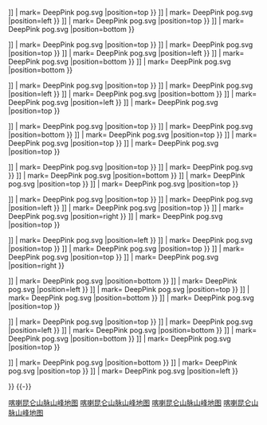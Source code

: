 {{location map+ | Karakoram relief |width=1000 |float=center 
|caption= [[喀喇昆仑山脉]]主要山峰的位置图<br/>
图例：<br/> 
[[File: DeepPink pog.svg |5px]]{{color|blue|1}}：[[乔戈里峰]] 
[[File: DeepPink pog.svg |5px]]{{color|blue|2}}：[[加舒尔布鲁木I峰]] [[加舒尔布鲁木I峰|K5]]
[[File: DeepPink pog.svg |5px]]{{color|blue|3}}：[[布洛阿特峰]] 
[[File: DeepPink pog.svg |5px]]{{color|blue|4}}：[[加舒尔布鲁木II峰]] [[加舒尔布鲁木II峰|K4]]
[[File: DeepPink pog.svg |5px]]{{color|blue|5}}：[[加舒尔布鲁木III峰]] [[加舒尔布鲁木III峰|K3a]]

[[File: DeepPink pog.svg |5px]]{{color|blue|6}}：[[加舒尔布鲁木IV峰]] [[加舒尔布鲁木IV峰|K3]]
[[File: DeepPink pog.svg |5px]]{{color|blue|7}}：[[迪斯特吉峰]] 
[[File: DeepPink pog.svg |5px]]{{color|blue|8}}：[[昆扬基什峰]] 
[[File: DeepPink pog.svg |5px]]{{color|blue|9}}：[[玛夏布洛姆峰]] [[玛夏布洛姆峰|K1]]
[[File: DeepPink pog.svg |5px]]{{color|blue|10}}：[[巴托拉峰|巴托拉I峰]] 

[[File: DeepPink pog.svg |5px]]{{color|blue|11}}：[[拉卡波希峰]] 
[[File: DeepPink pog.svg |5px]]{{color|blue|12}}：{{le|巴托拉II峰| Batura II}} 
[[File: DeepPink pog.svg |5px]]{{color|blue|13}}：[[坎巨提峰]] 
[[File: DeepPink pog.svg |5px]]{{color|blue|14}}：[[萨尔托洛岗日峰]] [[萨尔托洛岗日峰|K10]]
[[File: DeepPink pog.svg |5px]]{{color|blue|15}}：{{le|巴托拉III峰| Batura III}} 

[[File: DeepPink pog.svg |5px]]{{color|blue|16}}：[[莎瑟峰|莎瑟I峰]] [[莎瑟峰|K22]]
[[File: DeepPink pog.svg |5px]]{{color|blue|17}}：[[乔戈里萨峰]] 
[[File: DeepPink pog.svg |5px]]{{color|blue|18}}：[[喜士帕尔峰]] 
[[File: DeepPink pog.svg |5px]]{{color|blue|19}}：{{le|Trivor Sar|Trivor}} 
[[File: DeepPink pog.svg |5px]]{{color|blue|20}}：[[斯坎格里峰]] 

[[File: DeepPink pog.svg |5px]]{{color|blue|21}}：[[玛莫斯通岗日峰]] [[玛莫斯通岗日峰|K35]]
[[File: DeepPink pog.svg |5px]]{{color|blue|22}}：[[莎瑟峰|莎瑟II峰]] 
[[File: DeepPink pog.svg |5px]]{{color|blue|23}}：[[莎瑟峰|莎瑟III峰]] 
[[File: DeepPink pog.svg |5px]]{{color|blue|24}}：[[普马里基什峰]] 
[[File: DeepPink pog.svg |5px]]{{color|blue|25}}：[[帕苏峰]] 

[[File: DeepPink pog.svg |5px]]{{color|blue|26}}：[[雅克辛嘎丹峰]] 
[[File: DeepPink pog.svg |5px]]{{color|blue|27}}：[[特拉木坎力峰|特拉木坎力I峰]] 
[[File: DeepPink pog.svg |5px]]{{color|blue|28}}：[[马鲁毕庭峰]] 
[[File: DeepPink pog.svg |5px]]{{color|blue|29}}：[[K12峰|K12]] 
[[File: DeepPink pog.svg |5px]]{{color|blue|30}}：[[锡亚康戈里峰]] 

[[File: DeepPink pog.svg |5px]]{{color|blue|31}}：[[莫慕希尔峰]] 
[[File: DeepPink pog.svg |5px]]{{color|blue|32}}：[[斯吉尔布鲁木峰]] 
[[File: DeepPink pog.svg |5px]]{{color|blue|33}}：[[哈拉莫什峰]] 
[[File: DeepPink pog.svg |5px]]{{color|blue|34}}：[[根特岗日峰]] 
[[File: DeepPink pog.svg |5px]]{{color|blue|35}}：[[乌尔塔峰]] 

[[File: DeepPink pog.svg |5px]]{{color|blue|36}}：[[里莫I峰]] 
[[File: DeepPink pog.svg |5px]]{{color|blue|37}}：[[舍披岗日峰]] 
[[File: DeepPink pog.svg |5px]]{{color|blue|38}}：[[Yazghil Dome South]] 
[[File: DeepPink pog.svg |5px]]{{color|blue|39}}：[[巴尔托洛岗日峰]] 
[[File: DeepPink pog.svg |5px]]{{color|blue|40}}：[[皇冠山]] 

[[File: DeepPink pog.svg |5px]]{{color|blue|41}}：[[拜塔布拉克峰]] 
[[File: DeepPink pog.svg |5px]]{{color|blue|42}}：{{le|Yutmaru Sar|Yutmaru Sar}} 
[[File: DeepPink pog.svg |5px]]{{color|blue|43}}：[[巴尔蒂斯坦峰]] [[巴尔蒂斯坦峰|K6]]
[[File: DeepPink pog.svg |5px]]{{color|blue|44}}：[[慕士塔格塔峰]] 
[[File: DeepPink pog.svg |5px]]{{color|blue|45}}：[[迪让峰]] 

[[File: DeepPink pog.svg |5px]]{{color|blue|46}}：{{le|Apsarasas Kangri I |Apsarasas Kangri}} 
[[File: DeepPink pog.svg |5px]]{{color|blue|47}}：{{le|里莫III峰| Rimo I}} 
[[File: DeepPink pog.svg |5px]]{{color|blue|48}}：{{le|加舒尔布鲁木V峰|Gasherbrum V}} 
<br/>
|places=
{{location map~ | Karakoram relief |marksize=5 |label_size=10 |lat= 35.8825 |long= 76.513333 |label=[[乔戈里峰|{{ color|blue|1}}]] | mark= DeepPink pog.svg |position=top }}
{{location map~ | Karakoram relief |marksize=5 |label_size=10 |lat= 35.724444 |long= 76.696389 |label=[[加舒尔布鲁木I峰|{{ color|blue|2}}]] | mark= DeepPink pog.svg |position=top }}
{{location map~ | Karakoram relief |marksize=5 |label_size=10 |lat= 35.811667 |long= 76.565 |label=[[布洛阿特峰|{{ color|blue|3}}]] | mark= DeepPink pog.svg |position=left }}
{{location map~ | Karakoram relief |marksize=5 |label_size=10 |lat= 35.7577 |long= 76.6533 |label=[[加舒尔布鲁木II峰|{{ color|blue|4}}]] | mark= DeepPink pog.svg |position=top }}
{{location map~ | Karakoram relief |marksize=5 |label_size=10 |lat= 35.7597 |long= 76.642 |label=[[加舒尔布鲁木III峰|{{ color|blue|5}}]] | mark= DeepPink pog.svg |position=bottom }}

{{location map~ | Karakoram relief |marksize=5 |label_size=10 |lat= 35.758333 |long= 76.616667 |label=[[加舒尔布鲁木IV峰|{{ color|blue|6}}]] | mark= DeepPink pog.svg |position=top }}
{{location map~ | Karakoram relief |marksize=5 |label_size=10 |lat= 36.325833 |long= 75.188333 |label=[[迪斯特吉峰|{{ color|blue|7}}]] | mark= DeepPink pog.svg |position=top }}
{{location map~ | Karakoram relief |marksize=5 |label_size=10 |lat= 36.205278 |long= 75.207778 |label=[[昆扬基什峰|{{ color|blue|8}}]] | mark= DeepPink pog.svg |position=left }}
{{location map~ | Karakoram relief |marksize=5 |label_size=10 |lat= 35.64 |long= 76.305833 |label=[[玛夏布洛姆峰|{{ color|blue|9}}]] | mark= DeepPink pog.svg |position=bottom }}
{{location map~ | Karakoram relief |marksize=5 |label_size=10 |lat= 36.51 |long= 74.524167 |label=[[巴托拉峰|{{ color|blue|10}}]] | mark= DeepPink pog.svg |position=bottom }}

{{location map~ | Karakoram relief |marksize=5 |label_size=10 |lat= 36.1425 |long= 74.489167 |label=[[拉卡波希峰|{{ color|blue|11}}]] | mark= DeepPink pog.svg |position=top }}
{{location map~ | Karakoram relief |marksize=5 |label_size=10 |lat= 36.518889 |long= 74.508056 |label=[[巴托拉II峰|{{ color|blue|12}}]] | mark= DeepPink pog.svg |position=left }}
{{location map~ | Karakoram relief |marksize=5 |label_size=10 |lat= 36.205 |long= 75.417778|label=[[坎巨提峰|{{ color|blue|13}}]] | mark= DeepPink pog.svg |position=bottom }}
{{location map~ | Karakoram relief |marksize=5 |label_size=10 |lat= 35.399167 |long= 76.8475 |label=[[萨尔托洛岗日峰|{{ color|blue|14}}]] | mark= DeepPink pog.svg |position=left }}
{{location map~ | Karakoram relief |marksize=5 |label_size=10 |lat= 36.530833 |long= 74.501389 |label=[[巴托拉III峰|{{ color|blue|15}}]] | mark= DeepPink pog.svg |position=top }}

{{location map~ | Karakoram relief |marksize=5 |label_size=10 |lat= 34.866667 |long= 77.7525 |label=[[莎瑟峰|{{ color|blue|16}}]] | mark= DeepPink pog.svg |position=top }}
{{location map~ | Karakoram relief |marksize=5 |label_size=10 |lat= 35.614167 |long= 76.579167 |label=[[乔戈里萨峰|{{ color|blue|17}}]] | mark= DeepPink pog.svg |position=bottom }}
{{location map~ | Karakoram relief |marksize=5 |label_size=10 |lat= 36.440556 |long= 74.680833 |label=[[喜士帕尔峰|{{ color|blue|18}}]] | mark= DeepPink pog.svg |position=top }}
{{location map~ | Karakoram relief |marksize=5 |label_size=10 |lat= 36.2875 |long= 75.086111 |label=[[Trivor Sar|{{ color|blue|19}}]] | mark= DeepPink pog.svg |position=top }}
{{location map~ | Karakoram relief |marksize=5 |label_size=10 |lat= 35.926389 |long= 76.5675 |label=[[斯坎格里峰|{{ color|blue|20}}]] | mark= DeepPink pog.svg |position=top }}

{{location map~ | Karakoram relief |marksize=5 |label_size=10 |lat= 35.140833 |long= 77.5775 |label=[[玛莫斯通岗日峰|{{ color|blue|21}}]] | mark= DeepPink pog.svg |position=top }}
{{location map~ | Karakoram relief |marksize=5 |label_size=10 |lat= 34.8448 |long= 77.7846 |label=[[莎瑟II峰|{{ color|blue|22}}]] | mark= DeepPink pog.svg }}
{{location map~ | Karakoram relief |marksize=5 |label_size=10 |lat= 34.8045 |long= 77.8054|label=[[莎瑟III峰|{{ color|blue|23}}]] | mark= DeepPink pog.svg |position=bottom }}
{{location map~ | Karakoram relief |marksize=5 |label_size=10 |lat= 36.211111 |long= 75.252778 |label=[[普马里基什峰|{{ color|blue|24}}]] | mark= DeepPink pog.svg |position=top }}
{{location map~ | Karakoram relief |marksize=5 |label_size=10 |lat= 36.487778 |long= 74.587778 |label=[[帕苏峰|{{ color|blue|25}}]] | mark= DeepPink pog.svg |position=top }}

{{location map~ | Karakoram relief |marksize=5 |label_size=10 |lat= 36.25 |long= 75.375 |label=[[雅克辛嘎丹峰|{{ color|blue|26}}]] | mark= DeepPink pog.svg |position=top }}
{{location map~ | Karakoram relief |marksize=5 |label_size=10 |lat= 35.5802 |long= 77.0797 |label=[[特拉木坎力峰|{{ color|blue|27}}]] | mark= DeepPink pog.svg |position=left }}
{{location map~ | Karakoram relief |marksize=5 |label_size=10 |lat= 36.001667 |long= 74.875833 |label=[[马鲁毕庭峰|{{ color|blue|28}}]] | mark= DeepPink pog.svg |position=top }}
{{location map~ | Karakoram relief |marksize=5 |label_size=10 |lat= 35.295 |long= 77.021667 |label=[[K12峰|{{ color|blue|29}}]] | mark= DeepPink pog.svg |position=right }}
{{location map~ | Karakoram relief |marksize=5 |label_size=10 |lat= 35.663333 |long= 76.7625 |label=[[锡亚康戈里峰|{{ color|blue|30}}]] | mark= DeepPink pog.svg |position=top }}

{{location map~ | Karakoram relief |marksize=5 |label_size=10 |lat= 36.317778 |long= 75.036389 |label=[[莫慕希尔峰|{{ color|blue|31}}]] | mark= DeepPink pog.svg |position=left }}
{{location map~ | Karakoram relief |marksize=5 |label_size=10 |lat= 35.850833 |long= 76.429167 |label=[[斯吉尔布鲁木峰|{{ color|blue|32}}]] | mark= DeepPink pog.svg |position=top }}
{{location map~ | Karakoram relief |marksize=5 |label_size=10 |lat= 35.84 |long= 74.8975|label=[[哈拉莫什峰|{{ color|blue|33}}]] | mark= DeepPink pog.svg |position=top }}
{{location map~ | Karakoram relief |marksize=5 |label_size=10 |lat= 35.5175 |long= 76.800278 |label=[[根特岗日峰|{{ color|blue|34}}]] | mark= DeepPink pog.svg |position=top }}
{{location map~ | Karakoram relief |marksize=5 |label_size=10 |lat= 36.398333 |long= 74.708889 |label=[[乌尔塔峰|{{ color|blue|35}}]] | mark= DeepPink pog.svg |position=right }}

{{location map~ | Karakoram relief |marksize=5 |label_size=10 |lat= 35.355833 |long= 77.368056 |label=[[里莫I峰|{{ color|blue|36}}]] | mark= DeepPink pog.svg |position=bottom }}
{{location map~ | Karakoram relief |marksize=5 |label_size=10 |lat= 35.466111 |long= 76.781389 |label=[[舍披岗日峰|{{ color|blue|37}}]] | mark= DeepPink pog.svg |position=left }}
{{location map~ | Karakoram relief |marksize=5 |label_size=10 |lat= 36.308 |long= 75.2317 |label=[[Yazghil Dome South|{{ color|blue|38}}]] | mark= DeepPink pog.svg |position=top }}
{{location map~ | Karakoram relief |marksize=5 |label_size=10 |lat= 35.639167 |long= 76.673333 |label=[[巴尔托洛岗日峰|{{ color|blue|39}}]] | mark= DeepPink pog.svg |position=bottom }}
{{location map~ | Karakoram relief |marksize=5 |label_size=10 |lat= 36.108333 |long= 76.2125 |label=[[皇冠山|{{ color|blue|40}}]] | mark= DeepPink pog.svg |position=top }}

{{location map~ | Karakoram relief |marksize=5 |label_size=10 |lat= 35.9475 |long= 75.753333 |label=[[拜塔布拉克峰|{{ color|blue|41}}]] | mark= DeepPink pog.svg |position=top }}
{{location map~ | Karakoram relief |marksize=5 |label_size=10 |lat= 36.227778 |long= 75.368056 |label=[[Yutmaru Sar|{{ color|blue|42}}]] | mark= DeepPink pog.svg |position=left }}
{{location map~ | Karakoram relief |marksize=5 |label_size=10 |lat= 35.41833 |long= 76.55166 |label=[[巴尔蒂斯坦峰|{{ color|blue|43}}]] | mark= DeepPink pog.svg |position=bottom }}
{{location map~ | Karakoram relief |marksize=5 |label_size=10 |lat= 35.82833 |long= 76.36083 |label=[[慕士塔格塔峰|{{ color|blue|44}}]] | mark= DeepPink pog.svg |position=bottom }}
{{location map~ | Karakoram relief |marksize=5 |label_size=10 |lat= 36.121944 |long= 74.661111 |label=[[迪让峰|{{ color|blue|45}}]] | mark= DeepPink pog.svg |position=top }}

{{location map~ | Karakoram relief |marksize=5 |label_size=10 |lat= 35.520833 |long= 77.199167 |label=[[Apsarasas Kangri I |{{ color|blue|46}}]] | mark= DeepPink pog.svg |position=bottom }}
{{location map~ | Karakoram relief |marksize=5 |label_size=10 |lat= 35.374722 |long= 77.361667 |label=[[里莫III峰|{{ color|blue|47}}]] | mark= DeepPink pog.svg |position=top }}
{{location map~ | Karakoram relief |marksize=5 |label_size=10 |lat= 35.72916 |long= 76.61333 |label=[[加舒尔布鲁木V峰|{{ color|blue|48}}]] | mark= DeepPink pog.svg |position=left }}

}}
{{-}}
<noinclude>
[[Category:地图模板|喀喇昆仑山脉山峰地图]]
[[Category:地理位置图模板|喀喇昆仑山脉山峰地图]]
[[Category:中國地理位置圖模板|喀喇昆仑山脉山峰地图]]
[[Category: 喀喇昆仑山脉|喀喇昆仑山脉山峰地图]]
</noinclude>